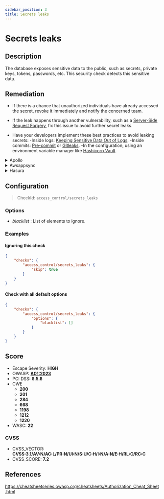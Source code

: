 ```yaml
---
sidebar_position: 3
title: Secrets leaks
---
```


# Secrets leaks

## Description

The database exposes sensitive data to the public, such as secrets, private keys, tokens, passwords, etc. This security check detects this sensitive data.

## Remediation

* If there is a chance that unauthorized individuals have already accessed the secret, revoke it immediately and notify the concerned team.

* If the leak happens through another vulnerability, such as a [Server-Side Request Forgery](https://docs.escape.tech/security_tests.html#request-forgery), fix this issue to avoid further secret leaks.

* Have your developers implement these best practices to avoid leaking secrets:
    -Inside logs: [Keeping Sensitive Data Out of Logs](https://medium.com/@joecrobak/seven-best-practices-for-keeping-sensitive-data-out-of-logs-3d7bbd12904).
    -Inside commits: [Pre-commit](https://pre-commit.com/) or [Gitleaks](https://github.com/zricethezav/gitleaks).
    -In the configuration, using an environment variable manager like [Hashicorp Vault](https://www.hashicorp.com/products/vault).


<details>
    <summary>Apollo</summary>

* If there is a chance that unauthorized individuals have already accessed the secret, revoke it immediately and notify the concerned team.

* If the leak happens through another vulnerability, such as a [Server-Side Request Forgery](https://docs.escape.tech/security_tests.html#request-forgery), fix this issue to avoid further secret leaks.

* Have your developers implement these best practices to avoid leaking secrets:
    -Inside logs: [keeping sensitive data out of logs](https://medium.com/@joecrobak/seven-best-practices-for-keeping-sensitive-data-out-of-logs-3d7bbd12904).
    -Inside commits: [Pre-commit](https://pre-commit.com/) or [Gitleaks](https://github.com/zricethezav/gitleaks).
    -In the configuration, using an environment variable manager like [Hashicorp Vault](https://www.hashicorp.com/products/vault).

See [Apollo's Access Control Documentation](https://www.apollographql.com/docs/apollo-server/security/authentication/#in-resolvers).
For large scale applications, you'll want to use a specific package like [GraphQL Shield](https://github.com/maticzav/graphql-shield) for quick and easy Access Control management.


</details>

<details>
    <summary>Awsappsync</summary>

* If there is a chance that unauthorized individuals have already accessed the secret, revoke it immediately and notify the concerned team.

* If the leak happens through another vulnerability, such as a [Server-Side Request Forgery](https://docs.escape.tech/security_tests.html#request-forgery), fix this issue to avoid further secret leaks.

* Have your developers implement these best practices to avoid leaking secrets:
    -Inside logs: [keeping sensitive data out of logs](https://medium.com/@joecrobak/seven-best-practices-for-keeping-sensitive-data-out-of-logs-3d7bbd12904)
    -Inside commits: [Pre-commit](https://pre-commit.com/) or [Gitleaks](https://github.com/zricethezav/gitleaks)
    -In the configuration, using an environment variable manager like [Hashicorp Vault](https://www.hashicorp.com/products/vault)

Appsync provides several other methods for protecting critical information.
-To learn more on implementing fine-grained access control, head over to https://docs.aws.amazon.com/appsync/latest/devguide/security-authz.html#fine-grained-access-control.
-To learn more on filtering critical data directly from responses, see https://docs.aws.amazon.com/appsync/latest/devguide/security-authz.html#aws-appsync-filtering-information.


</details>

<details>
    <summary>Hasura</summary>

* If there is a chance that unauthorized individuals have already accessed the secret, revoke it immediately and notify the concerned team.

* If the leak happens through another vulnerability, such as a [Server-Side Request Forgery](https://docs.escape.tech/security_tests.html#request-forgery), fix this issue to avoid further secret leaks.

* Have your developers implement these best practices to avoid leaking secrets:
    -Inside logs: [keeping sensitive data out of logs](https://medium.com/@joecrobak/seven-best-practices-for-keeping-sensitive-data-out-of-logs-3d7bbd12904)
    -Inside commits: [Pre-commit](https://pre-commit.com/) or [Gitleaks](https://github.com/zricethezav/gitleaks)
    -In the configuration, using an environment variable manager like [Hashicorp Vault](https://www.hashicorp.com/products/vault)

See Hasura's detailed documentation for [authorization management](https://hasura.io/docs/latest/graphql/core/auth/authorization/permission-rules/).


</details>

## Configuration

> CheckId: `access_control/secrets_leaks`

### Options

- *blacklist* : List of elements to ignore.




### Examples


#### Ignoring this check

```json
{
    "checks": {
        "access_control/secrets_leaks": {
            "skip": true
        }
    }
}
```


#### Check with all default options

```json
{
    "checks": {
        "access_control/secrets_leaks": {
            "options": {
                "blacklist": []
            }
        }
    }
}
```




## Score

- Escape Severity: **<span className="high-severity">HIGH</span>**
- OWASP: **[A01:2023](https://github.com/OWASP/API-Security/blob/master/2023/en/src/0xa1-broken-object-level-authorization.md)**
- PCI DSS: **6.5.8**
- CWE
  - **200**
  - **201**
  - **284**
  - **668**
  - **1198**
  - **1212**
  - **1220**
- WASC: **22**



### CVSS

- CVSS_VECTOR: **CVSS:3.1/AV:N/AC:L/PR:N/UI:N/S:U/C:H/I:N/A:N/E:H/RL:O/RC:C**
- CVSS_SCORE: **7.2**

## References

https://cheatsheetseries.owasp.org/cheatsheets/Authorization_Cheat_Sheet.html
